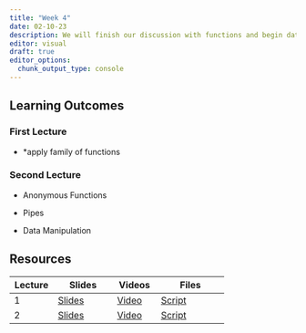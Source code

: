 ```yaml
---
title: "Week 4"
date: 02-10-23
description: We will finish our discussion with functions and begin data manipulation.
editor: visual
draft: true
editor_options: 
  chunk_output_type: console
---
```


## Learning Outcomes

### First Lecture

-   \*apply family of functions

### Second Lecture

-   Anonymous Functions

-   Pipes

-   Data Manipulation

## Resources

| Lecture | Slides                                                   | Videos                                | Files                                                            |
|---------------|--------------------|---------------|-----------------------|
| 1       | [Slides](https://m408.inqs.info/lectures/lecture_7.html) | [Video](https://youtu.be/W1pYNvw_RpQ) | [Script](https://m408.inqs.info/files/r_scripts/class_7.nb.html) |
| 2       | [Slides](https://m408.inqs.info/lectures/lecture_8.html) | [Video](https://youtu.be/xFTapuPiKLU) | [Script](https://m408.inqs.info/files/r_scripts/class_8.nb.html) |

